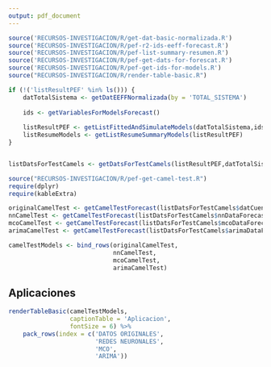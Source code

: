 ```yaml
---
output: pdf_document
---
```


```r

source('RECURSOS-INVESTIGACION/R/get-dat-basic-normalizada.R')
source('RECURSOS-INVESTIGACION/R/pef-r2-ids-eeff-forecast.R')
source('RECURSOS-INVESTIGACION/R/pef-list-summary-resumen.R')
source('RECURSOS-INVESTIGACION/R/pef-get-dats-for-forescat.R')
source('RECURSOS-INVESTIGACION/R/pef-get-ids-for-models.R')
source("RECURSOS-INVESTIGACION/R/render-table-basic.R")

if (!('listResultPEF' %in% ls())) {
    datTotalSistema <- getDatEEFFNormalizada(by = 'TOTAL_SISTEMA')
    
    ids <- getVariablesForModelsForecast()
    
    listResultPEF <- getListFittedAndSimulateModels(datTotalSistema,ids)
    listResumeModels <- getListResumeSummaryModels(listResultPEF)
}


listDatsForTestCamels <- getDatsForTestCamels(listResultPEF,datTotalSistema,12,TRUE)

```


```r
source("RECURSOS-INVESTIGACION/R/pef-get-camel-test.R")
require(dplyr)
require(kableExtra)

originalCamelTest <- getCamelTestForecast(listDatsForTestCamels$datCuentas)
nnCamelTest <- getCamelTestForecast(listDatsForTestCamels$nnDataForecastCuentas)
mcoCamelTest <- getCamelTestForecast(listDatsForTestCamels$mcoDataForecastCuentas)
arimaCamelTest <- getCamelTestForecast(listDatsForTestCamels$arimaDataForecastCuentas)

camelTestModels <- bind_rows(originalCamelTest,
                             nnCamelTest,
                             mcoCamelTest,
                             arimaCamelTest)
```


## Aplicaciones

```r

renderTableBasic(camelTestModels, 
                 captionTable = 'Aplicacion',
                 fontSize = 6) %>% 
    pack_rows(index = c('DATOS ORIGINALES',
                        'REDES NEURONALES',
                        'MCO',
                        'ARIMA'))
```



